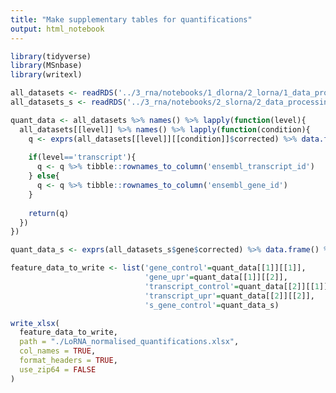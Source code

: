 ```yaml
---
title: "Make supplementary tables for quantifications"
output: html_notebook
---
```



```r
library(tidyverse)
library(MSnbase)
library(writexl)
```

```r
all_datasets <- readRDS('../3_rna/notebooks/1_dlorna/2_lorna/1_data_processing/out/all_datasets.rds')
all_datasets_s <- readRDS('../3_rna/notebooks/2_slorna/2_data_processing/out/all_datasets.rds')

```

```r


quant_data <- all_datasets %>% names() %>% lapply(function(level){
  all_datasets[[level]] %>% names() %>% lapply(function(condition){
    q <- exprs(all_datasets[[level]][[condition]]$corrected) %>% data.frame()
    
    if(level=='transcript'){
      q <- q %>% tibble::rownames_to_column('ensembl_transcript_id')
    } else{
      q <- q %>% tibble::rownames_to_column('ensembl_gene_id')
    }
    
    return(q)
  })
})

```

```r
quant_data_s <- exprs(all_datasets_s$gene$corrected) %>% data.frame() %>% tibble::rownames_to_column('ensembl_gene_id')

```


```r
feature_data_to_write <- list('gene_control'=quant_data[[1]][[1]],
                              'gene_upr'=quant_data[[1]][[2]],
                              'transcript_control'=quant_data[[2]][[1]],
                              'transcript_upr'=quant_data[[2]][[2]],
                              's_gene_control'=quant_data_s)

write_xlsx(
  feature_data_to_write,
  path = "./LoRNA_normalised_quantifications.xlsx",
  col_names = TRUE,
  format_headers = TRUE,
  use_zip64 = FALSE
)

```



